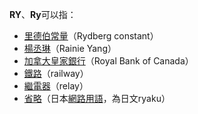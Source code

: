 '''RY'''、'''Ry'''可以指：
*[[里德伯常量|里德伯常量]]（Rydberg constant）
*[[楊丞琳|楊丞琳]]（Rainie Yang）
*[[加拿大皇家銀行|加拿大皇家銀行]]（Royal Bank of Canada）
*[[鐵路|鐵路]]（railway）
*[[繼電器|繼電器]]（relay）
*[[省略|省略]]（日本[[網路用語|網路用語]]，為日文ryaku）

{{Disambiguation|Cat=二字拉丁字母缩写消歧义}}